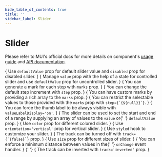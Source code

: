 ```yaml
---
hide_table_of_contents: true
title: ''
sidebar_label: Slider
---
```




<h1 className='!m-0'>Slider</h1>

<div className='template-bg-color' />

Please refer to MUI's official docs for more details on component's [usage guide](https://mui.com/material-ui/react-slider/) and [API documentation](https://mui.com/material-ui/api/slider/).

<Grid container spacing={6}>
  <Grid item xs={12} md={6}>
    <CardSnippet
      className='pli-2'
      title='Basic Slider'
      code={SourceCodeSliderBasic}
    >
      {
        <Typography className='mbe-4'>
          Use <code>defaultValue</code> prop for default slider value and <code>disabled</code> prop for disabled slider.
        </Typography>
      }
      <SliderBasic />
    </CardSnippet>
  </Grid>
  <Grid item xs={12} md={6}>
    <CardSnippet
      className='pli-2'
      title='Controlled and Uncontrolled'
      code={SourceCodeSliderControlledUncontrolled}
    >
      {
        <Typography className='mbe-4'>
          Manage <code>value</code> prop with the help of a state for controlled slider and use <code>defaultValue</code> prop for uncontrolled slider.
        </Typography>
      }
      <SliderControlledUncontrolled />
    </CardSnippet>
  </Grid>
  <Grid item xs={12} md={6}>
    <CardSnippet
      className='pli-2'
      title='Discrete Slider'
      code={SourceCodeSliderDiscrete}
    >
      {
        <Typography className='mbe-4'>
          You can generate a mark for each step with <code>marks</code> prop.
        </Typography>
      }
      <SliderDiscrete />
    </CardSnippet>
  </Grid>
  <Grid item xs={12} md={6}>
    <CardSnippet
      className='pli-2'
      title='Small Steps'
      code={SourceCodeSliderSmallSteps}
    >
      {
        <Typography className='mbe-4'>
          You can change the default step increment with <code>step</code> prop.
        </Typography>
      }
      <SliderSmallSteps />
    </CardSnippet>
  </Grid>
  <Grid item xs={12} md={6}>
    <CardSnippet
      className='pli-2'
      title='Custom Marks'
      code={SourceCodeSliderCustomMarks}
    >
      {
        <Typography className='mbe-4'>
          You can have custom marks by providing a rich array to the <code>marks</code> prop.
        </Typography>
      }
      <SliderCustomMarks />
    </CardSnippet>
  </Grid>
  <Grid item xs={12} md={6}>
    <CardSnippet
      className='pli-2'
      title='Restricted Values'
      code={SourceCodeSliderRestrictedValues}
    >
      {
        <Typography className='mbe-4'>
          You can restrict the selectable values to those provided with the <code>marks</code> prop with <code>step={`{${null}}`}</code>.
        </Typography>
      }
      <SliderRestrictedValues />
    </CardSnippet>
  </Grid>
  <Grid item xs={12} md={6}>
    <CardSnippet
      className='pli-2'
      title='Label Always Visible'
      code={SourceCodeSliderLabelAlwaysVisible}
    >
      {
        <Typography className='mbe-9'>
          You can force the thumb label to be always visible with <code>valueLabelDisplay='on'</code>.
        </Typography>
      }
      <SliderLabelAlwaysVisible />
    </CardSnippet>
  </Grid>
  <Grid item xs={12} md={6}>
    <CardSnippet
      className='pli-2'
      title='Range Slider'
      code={SourceCodeSliderRange}
    >
      {
        <Typography className='mbe-4'>
          The slider can be used to set the start and end of a range by supplying
          an array of values to the <code>value</code> or{' '}
          <code>defaultValue</code> prop.
        </Typography>
      }
      <SliderRange />
    </CardSnippet>
  </Grid>
  <Grid item xs={12} md={6}>
    <CardSnippet className='pli-2' title='Colors' code={SourceCodeSliderColors}>
      {
        <Typography className='mbe-4'>
          Use <code>color</code> prop for different colored slider.
        </Typography>
      }
      <SliderColors />
    </CardSnippet>
  </Grid>
  <Grid item xs={12} md={6}>
    <CardSnippet
      className='pli-2'
      title='Vertical Sliders'
      code={SourceCodeSliderVertical}
    >
      {
        <Typography className='mbe-4'>
          Use <code>orientation='vertical'</code> prop for vertical slider.
        </Typography>
      }
      <SliderVertical />
    </CardSnippet>
  </Grid>
  <Grid item xs={12} md={6}>
    <CardSnippet
      className='pli-2'
      title='Customized Slider'
      code={SourceCodeSliderCustomized}
    >
      {
        <Typography className='mbe-6'>
          Use <code>styled</code> hook to customize your slider.
        </Typography>
      }
      <SliderCustomized />
    </CardSnippet>
  </Grid>
  <Grid item xs={12} md={6}>
    <CardSnippet
      className='pli-2'
      title='Removed Track'
      code={SourceCodeSliderRemovedTrack}
    >
      {
        <Typography className='mbe-4'>
          The track can be turned off with <code>track={`{false}`}</code> prop.
        </Typography>
      }
      <SliderRemovedTrack />
    </CardSnippet>
  </Grid>
  <Grid item xs={12} md={6}>
    <CardSnippet className='pli-2' title='Sizes' code={SourceCodeSliderSizes}>
      {
        <Typography className='mbe-4'>
          Use <code>size</code> prop for different sizes of slider.
        </Typography>
      }
      <SliderSizes />
    </CardSnippet>
  </Grid>
  <Grid item xs={12} md={6}>
    <CardSnippet
      className='pli-2'
      title='Minimum Distance'
      code={SourceCodeSliderMinimumDistance}
    >
      {
        <Typography className='mbe-4'>
          You can enforce a minimum distance between values in the{' '}
          <code>onChange</code> event handler.
        </Typography>
      }
      <SliderMinimumDistance />
    </CardSnippet>
  </Grid>{' '}
  <Grid item xs={12} md={6}>
    <CardSnippet
      className='pli-2'
      title='Inverted Track'
      code={SourceCodeSliderInvertedTrack}
    >
      {
        <Typography className='mbe-4'>
          The track can be inverted with <code>track='inverted'</code> prop.
        </Typography>
      }
      <SliderInvertedTrack />
    </CardSnippet>
  </Grid>
</Grid>
